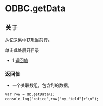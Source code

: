 # ODBC.getData

## 关于

从记录集中获取当前行。

单击此处展开目录

- 1 [返回值](#return-value)

### 返回值

- 一个关联数组，包含列的数据。

```xml
var row = db.getData();
console_log("notice",row["my_field"]+"\n");
```